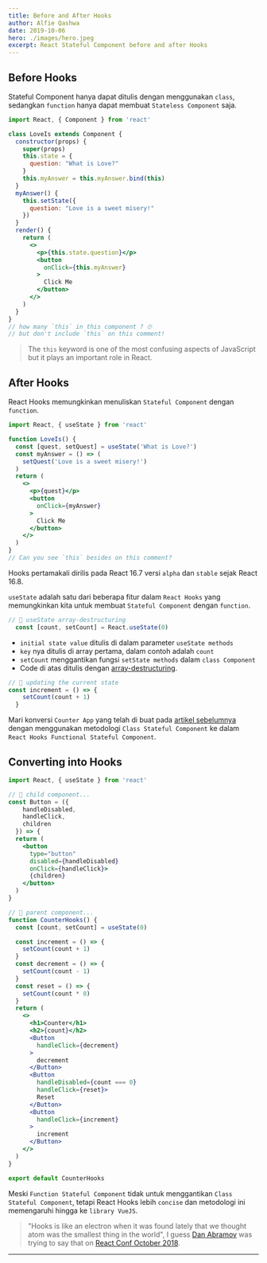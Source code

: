 ```yaml
---
title: Before and After Hooks
author: Alfie Qashwa
date: 2019-10-06
hero: ./images/hero.jpeg
excerpt: React Stateful Component before and after Hooks
---
```



## Before Hooks

Stateful Component hanya dapat ditulis dengan menggunakan `class`, sedangkan `function` hanya dapat membuat `Stateless Component` saja.

```jsx {6,9,12,19,21,23}
import React, { Component } from 'react'

class LoveIs extends Component {
  constructor(props) {
    super(props)
    this.state = {
      question: "What is Love?"
    }
    this.myAnswer = this.myAnswer.bind(this)
  }
  myAnswer() {
    this.setState({
      question: "Love is a sweet misery!"
    })
  }
  render() {
    return (
      <>
        <p>{this.state.question}</p>
        <button
          onClick={this.myAnswer}
        >
          Click Me
        </button>
      </>
    )
  }
}
// how many `this` in this component ? 🙄
// but don't include `this` on this comment!
```

> The `this` keyword is one of the most confusing aspects of JavaScript but it plays an important role in React.


## After Hooks

React Hooks memungkinkan menuliskan `Stateful Component` dengan `function`.


```jsx
import React, { useState } from 'react'

function LoveIs() {
  const [quest, setQuest] = useState('What is Love?')
  const myAnswer = () => (
    setQuest('Love is a sweet misery!')
  )
  return (
    <>
      <p>{quest}</p>
      <button
        onClick={myAnswer}
      >
        Click Me
      </button>
    </>
  )
}
// Can you see `this` besides on this comment?
```

Hooks pertamakali dirilis pada React 16.7 versi `alpha` dan `stable` sejak React 16.8.

`useState` adalah satu dari beberapa fitur dalam `React Hooks` yang memungkinkan kita untuk membuat `Stateful Component` dengan `function`.

```jsx
// 🔴 useState array-destructuring
  const [count, setCount] = React.useState(0)
```

* `initial state value` ditulis di dalam parameter `useState methods`
* `key` nya ditulis di array pertama, dalam contoh adalah `count`
* `setCount` menggantikan fungsi `setState methods` dalam `class Component`
* Code di atas ditulis dengan [array-destructuring](/destructuring).

```jsx
// 🔴 updating the current state
const increment = () => {
    setCount(count + 1)
  }
```

Mari konversi `Counter App` yang telah di buat pada [artikel sebelumnya](/state) dengan menggunakan metodologi `Class Stateful Component` ke dalam `React Hooks Functional Stateful Component`.


## Converting into Hooks

```jsx
import React, { useState } from 'react'

// 🔴 child component...
const Button = ({
    handleDisabled,
    handleClick,
    children
  }) => {
  return (
    <button
      type="button"
      disabled={handleDisabled}
      onClick={handleClick}>
      {children}
    </button>
  )
}

// 🔴 parent component...
function CounterHooks() {
  const [count, setCount] = useState(0)

  const increment = () => {
    setCount(count + 1)
  }
  const decrement = () => {
    setCount(count - 1)
  }
  const reset = () => {
    setCount(count * 0)
  }
  return (
    <>
      <h1>Counter</h1>
      <h2>{count}</h2>
      <Button
        handleClick={decrement}
      >
        decrement
      </Button>
      <Button
        handleDisabled={count === 0}
        handleClick={reset}>
        Reset
      </Button>
      <Button
        handleClick={increment}
      >
        increment
      </Button>
    </>
  )
}

export default CounterHooks
```

Meski `Function Stateful Component` tidak untuk menggantikan `Class Stateful Component`, tetapi React Hooks lebih `concise` dan metodologi ini memengaruhi hingga ke `library VueJS`.

> "Hooks is like an electron when it was found lately that we thought atom was the smallest thing in the world", I guess [Dan Abramov](https://twitter.com/dan_abramov) was trying to say that on [React Conf October 2018](https://www.youtube.com/watch?v=V-QO-KO90iQ).

---

<div className="Image__Small">
  <LoveIs />
</div>